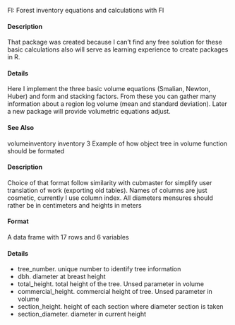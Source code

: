 FI: Forest inventory equations and calculations with FI

#### Description
That package was created because I can’t find any free solution for these basic calculations also will
serve as learning experience to create packages in R.

#### Details
Here I implement the three basic volume equations (Smalian, Newton, Huber) and form and stacking factors. From these you can gather many information about a region log volume (mean and standard deviation). Later a new package will provide volumetric equations adjust.

#### See Also
volumeinventory
inventory
3
Example of how object tree in volume function should be formated

#### Description
Choice of that format follow similarity with cubmaster for simplify user translation of work (exporting old tables). Names of columns are just cosmetic, currently I use column index. All diameters mensures should rather be in centimeters and heights in meters

#### Format
A data frame with 17 rows and 6 variables

#### Details
* tree_number. unique number to identify tree information
* dbh. diameter at breast height
* total_height. total height of the tree. Unsed parameter in volume
* commercial_height. commercial height of tree. Unsed parameter in volume
* section_height. height of each section where diameter section is taken
* section_diameter. diameter in current height
